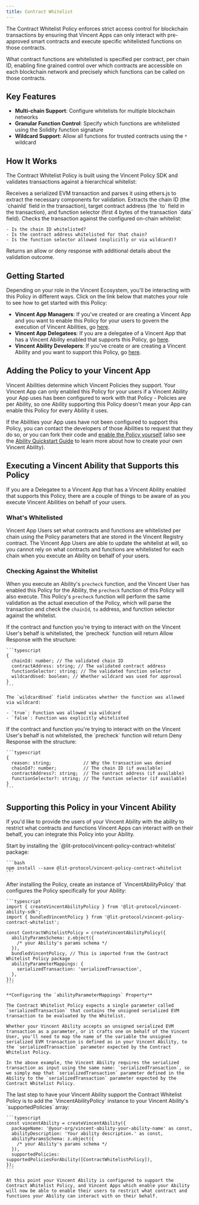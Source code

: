 ```yaml
---
title: Contract Whitelist
---
```


The Contract Whitelist Policy enforces strict access control for blockchain transactions by ensuring that Vincent Apps can only interact with
pre-approved smart contracts and execute specific whitelisted functions on those contracts.

What contract functions are whitelisted is specified per contract, per chain ID, enabling fine grained control over which contracts are accessible on each blockchain network and precisely which functions can be called on those contracts.

## Key Features

- **Multi-chain Support**: Configure whitelists for multiple blockchain networks
- **Granular Function Control**: Specify which functions are whitelisted using the Solidity function signature
- **Wildcard Support**: Allow all functions for trusted contracts using the `*` wildcard

## How It Works

The Contract Whitelist Policy is built using the Vincent Policy SDK and validates transactions against a hierarchical whitelist:

<Steps>
  <Step title="Transaction Parsing">
    Receives a serialized EVM transaction and parses it using ethers.js to extract the necessary components for validation.
  </Step>

  <Step title="Data Extraction">
    Extracts the chain ID (the `chainId` field in the transaction), target contract address (the `to` field in the transaction), and function selector (first 4 bytes of the transaction `data` field).
  </Step>

  <Step title="Whitelist Validation">
    Checks the transaction against the configured on-chain whitelist:

    - Is the chain ID whitelisted?
    - Is the contract address whitelisted for that chain?
    - Is the function selector allowed (explicitly or via wildcard)?
  </Step>

  <Step title="Result">
    Returns an allow or deny response with additional details about the validation outcome.
  </Step>
</Steps>

## Getting Started

Depending on your role in the Vincent Ecosystem, you'll be interacting with this Policy in different ways. Click on the link below that matches your role to see how to get started with this Policy:

- **Vincent App Managers**: If you've created or are creating a Vincent App and you want to enable this Policy for your users to govern the execution of Vincent Abilities, go [here](#adding-the-policy-to-your-vincent-app).
- **Vincent App Delegatees**: If you are a delegatee of a Vincent App that has a Vincent Ability enabled that supports this Policy, go [here](#executing-a-vincent-ability-that-supports-this-policy).
- **Vincent Ability Developers**: If you've create or are creating a Vincent Ability and you want to support this Policy, go [here](#supporting-this-policy-in-your-vincent-ability).

## Adding the Policy to your Vincent App

Vincent Abilities determine which Vincent Policies they support. Your Vincent App can only enabled this Policy for your users if a Vincent Ability your App uses has been configured to work with that Policy - Policies are per Ability, so one Ability supporting this Policy doesn't mean your App can enable this Policy for every Ability it uses.

If the Abilities your App uses have not been configured to support this Policy, you can contact the developers of those Abilities to request that they do so, or you can fork their code and [enable the Policy yourself](#supporting-this-policy-in-your-vincent-ability) (also see the [Ability Quickstart Guide](../../quickstart) to learn more about how to create your own Vincent Ability).

## Executing a Vincent Ability that Supports this Policy

If you are a Delegatee to a Vincent App that has a Vincent Ability enabled that supports this Policy, there are a couple of things to be aware of as you execute Vincent Abilities on behalf of your users.

### What's Whitelisted

Vincent App Users set what contracts and functions are whitelisted per chain using the Policy parameters that are stored in the Vincent Registry contract. The Vincent App Users are able to update the whitelist at will, so you cannot rely on what contracts and functions are whitelisted for each chain when you execute an Ability on behalf of your users.

### Checking Against the Whitelist

When you execute an Ability's `precheck` function, and the Vincent User has enabled this Policy for the Ability, the `precheck` function of this Policy will also execute. This Policy's `precheck` function will perform the same validation as the actual execution of the Policy, which will parse the transaction and check the `chainId`, `to` address, and function selector against the whitelist.

<Tabs>
  <Tab title="Allow Response">
    If the contract and function you're trying to interact with on the Vincent User's behalf is whitelisted, the `precheck` function will return Allow Response with the structure:

    ```typescript
    {
      chainId: number; // The validated chain ID
      contractAddress: string; // The validated contract address
      functionSelector: string; // The validated function selector
      wildcardUsed: boolean; // Whether wildcard was used for approval
    }
    ```

    The `wildcardUsed` field indicates whether the function was allowed via wildcard:

    - `true`: Function was allowed via wildcard
    - `false`: Function was explicitly whitelisted
  </Tab>

  <Tab title="Deny Response">
    If the contract and function you're trying to interact with on the Vincent User's behalf is not whitelisted, the `precheck` function will return Deny Response with the structure:

    ```typescript
    {
      reason: string;            // Why the transaction was denied
      chainId?: number;          // The chain ID (if available)
      contractAddress?: string;  // The contract address (if available)
      functionSelector?: string; // The function selector (if available)
    }
    ```
  </Tab>
</Tabs>

## Supporting this Policy in your Vincent Ability

If you'd like to provide the users of your Vincent Ability with the ability to restrict what contracts and functions Vincent Apps can interact with on their behalf, you can integrate this Policy into your Ability.

<Tabs>
  <Tab title="Installation">
    Start by installing the `@lit-protocol/vincent-policy-contract-whitelist` package:

    ```bash
    npm install --save @lit-protocol/vincent-policy-contract-whitelist
    ```
  </Tab>

  <Tab title="Configuration">
    After installing the Policy, create an instance of `VincentAbilityPolicy` that configures the Policy specifically for your Ability:

    ```typescript
    import { createVincentAbilityPolicy } from '@lit-protocol/vincent-ability-sdk';
    import { bundledVincentPolicy } from '@lit-protocol/vincent-policy-contract-whitelist';

    const ContractWhitelistPolicy = createVincentAbilityPolicy({
      abilityParamsSchema: z.object({
        /* your Ability's params schema */
      }),
      bundledVincentPolicy, // This is imported from the Contract Whitelist Policy package
      abilityParameterMappings: {
        serializedTransaction: 'serializedTransaction',
      },
    });
    ```

    **Configuring the `abilityParameterMappings` Property**

    The Contract Whitelist Policy expects a single parameter called `serializedTransaction` that contains the unsigned serialized EVM transaction to be evaluated by the Whitelist.

    Whether your Vincent Ability accepts an unsigned serialized EVM transaction as a parameter, or it crafts one on behalf of the Vincent User, you'll need to map the name of the variable the unsigned serialized EVM transaction is defined as in your Vincent Ability, to the `serializedTransaction` parameter expected by the Contract Whitelist Policy.

    In the above example, the Vincent Ability requires the serialized transaction as input using the same name: `serializedTransaction`, so we simply map that `serializedTransaction` parameter defined in the Ability to the `serializedTransaction` parameter expected by the Contract Whitelist Policy.
  </Tab>

  <Tab title="Integration">
    The last step to have your Vincent Ability support the Contract Whitelist Policy is to add the `VincentAbilityPolicy` instance to your Vincent Ability's `supportedPolicies` array:

    ```typescript
    const vincentAbility = createVincentAbility({
      packageName: '@your-org/vincent-ability-your-ability-name' as const,
      abilityDescription: 'Your ability description.' as const,
      abilityParamsSchema: z.object({
        /* your Ability's params schema */
      }),
      supportedPolicies: supportedPoliciesForAbility([ContractWhitelistPolicy]),
    });
    ```

    At this point your Vincent Ability is configured to support the Contract Whitelist Policy, and Vincent Apps which enable your Ability will now be able to enable their users to restrict what contract and functions your Ability can interact with on their behalf.
  </Tab>
</Tabs>
